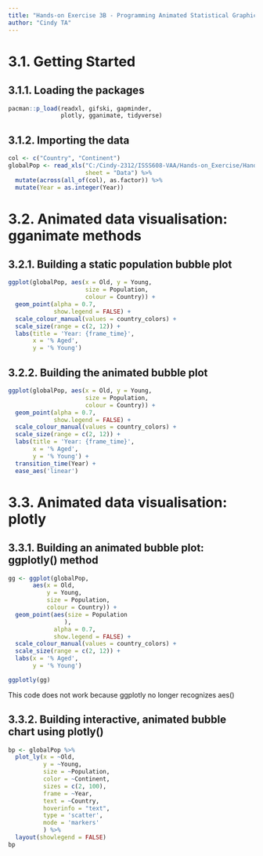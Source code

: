 ```yaml
---
title: "Hands-on Exercise 3B - Programming Animated Statistical Graphics with R"
author: "Cindy TA"
---
```


# 3.1. Getting Started

## 3.1.1. Loading the packages

```r
pacman::p_load(readxl, gifski, gapminder,
               plotly, gganimate, tidyverse)
```

## 3.1.2. Importing the data

```r
col <- c("Country", "Continent")
globalPop <- read_xls("C:/Cindy-2312/ISSS608-VAA/Hands-on_Exercise/Hands-on_Ex03/data/GlobalPopulation.xls",
                      sheet = "Data") %>%
  mutate(across(all_of(col), as.factor)) %>%
  mutate(Year = as.integer(Year))
```

# 3.2. Animated data visualisation: gganimate methods

## 3.2.1. Building a static population bubble plot

```r
ggplot(globalPop, aes(x = Old, y = Young, 
                      size = Population, 
                      colour = Country)) +
  geom_point(alpha = 0.7, 
             show.legend = FALSE) +
  scale_colour_manual(values = country_colors) +
  scale_size(range = c(2, 12)) +
  labs(title = 'Year: {frame_time}', 
       x = '% Aged', 
       y = '% Young') 
```

## 3.2.2. Building the animated bubble plot

```r
ggplot(globalPop, aes(x = Old, y = Young, 
                      size = Population, 
                      colour = Country)) +
  geom_point(alpha = 0.7, 
             show.legend = FALSE) +
  scale_colour_manual(values = country_colors) +
  scale_size(range = c(2, 12)) +
  labs(title = 'Year: {frame_time}', 
       x = '% Aged', 
       y = '% Young') +
  transition_time(Year) +       
  ease_aes('linear')          
```

# 3.3. Animated data visualisation: plotly

## 3.3.1. Building an animated bubble plot: ggplotly() method

```r
gg <- ggplot(globalPop, 
       aes(x = Old, 
           y = Young, 
           size = Population, 
           colour = Country)) +
  geom_point(aes(size = Population
                ),
             alpha = 0.7, 
             show.legend = FALSE) +
  scale_colour_manual(values = country_colors) +
  scale_size(range = c(2, 12)) +
  labs(x = '% Aged', 
       y = '% Young')

ggplotly(gg)
```

This code does not work because ggplotly no longer recognizes aes()
 

## 3.3.2. Building interactive, animated bubble chart using plotly()

```r
bp <- globalPop %>%
  plot_ly(x = ~Old, 
          y = ~Young, 
          size = ~Population, 
          color = ~Continent,
          sizes = c(2, 100),
          frame = ~Year, 
          text = ~Country, 
          hoverinfo = "text",
          type = 'scatter',
          mode = 'markers'
          ) %>%
  layout(showlegend = FALSE)
bp
```
